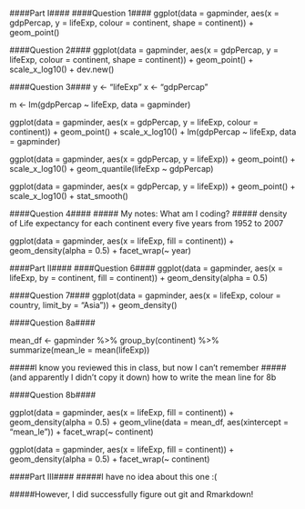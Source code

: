 ####Part I####
####Question 1####
ggplot(data = gapminder, aes(x = gdpPercap, y = lifeExp, colour = continent, shape = continent)) + 
  geom_point()

####Question 2####
ggplot(data = gapminder, aes(x = gdpPercap, y = lifeExp, colour = continent, shape = continent)) + 
  geom_point() +
  scale_x_log10() +
  dev.new()

####Question 3####
y <- "lifeExp"
x <- "gdpPercap"

m <- lm(gdpPercap ~ lifeExp, data = gapminder)

ggplot(data = gapminder, aes(x = gdpPercap, y = lifeExp, colour = continent)) + 
  geom_point() +
  scale_x_log10() +
  lm(gdpPercap ~ lifeExp, data = gapminder)
  
ggplot(data = gapminder, aes(x = gdpPercap, y = lifeExp)) + 
  geom_point() +
  scale_x_log10() +
  geom_quantile(lifeExp ~ gdpPercap)

ggplot(data = gapminder, aes(x = gdpPercap, y = lifeExp)) + 
  geom_point() +
  scale_x_log10() +
  stat_smooth()
  
####Question 4####
##### My notes: What am I coding?
##### density of Life expectancy for each continent every five years from 1952 to 2007

ggplot(data = gapminder, aes(x = lifeExp, fill = continent)) + 
  geom_density(alpha = 0.5) +
  facet_wrap(~ year) 

####Part II####
####Question 6####
ggplot(data = gapminder, aes(x = lifeExp, by = continent, fill = continent)) +
  geom_density(alpha = 0.5)
  
####Question 7####
ggplot(data = gapminder, aes(x = lifeExp, colour = country, limit_by = "Asia")) +
  geom_density()

####Question 8a####

mean_df <- 
  gapminder %>%
  group_by(continent) %>%  
  summarize(mean_le = mean(lifeExp))

#####I know you reviewed this in class, but now I can't remember 
#####(and apparently I didn't copy it down) how to write the mean line for 8b

####Question 8b####

ggplot(data = gapminder, aes(x = lifeExp, fill = continent)) + 
  geom_density(alpha = 0.5) +
  geom_vline(data = mean_df, aes(xintercept = "mean_le")) +
  facet_wrap(~ continent)
  
ggplot(data = gapminder, aes(x = lifeExp, fill = continent)) + 
  geom_density(alpha = 0.5) +
  facet_wrap(~ continent)

####Part III####
#####I have no idea about this one :(

#####However, I did successfully figure out git and Rmarkdown!





